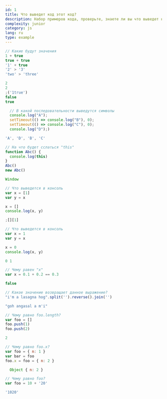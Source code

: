 ```yaml
---
id: 1
title: Что выведет код этот код?
description: Набор примеров кода, проверьте, знаете ли вы что выведет код в примерах ниже
complexity: junior
category: js
lang: ru
type: example
---
```


```js example
// Какие будут значения
1 + true
true + true
'1' + true
'2' > '3'
'two' > 'three'
```

```js answer
2
2
;('1true')
false
true
```

```js example
  // В какой последовательности выведутся символы
  console.log("A");
  setTimeout(() => console.log("B"), 0);
  setTimeout(() => console.log("C"), 0);
  console.log("D");)
```

```js answer
'A', 'D', 'B', 'C'
```

```js example
// На что будет сслаться "this"
function Abc() {
  console.log(this)
}
Abc()
new Abc()
```

```js answer
Window
```

```js example
// Что выведется в консоль
var x = [1]
var y = x

x = []
console.log(x, y)
```

```js answer
;[][1]
```

```js example
// Что выведется в консоль
var x = 1
var y = x

x = 0
console.log(x, y)
```

```js answer
0 1
```

```js example
// Чему равен "x"
var x = 0.1 + 0.2 == 0.3
```

```js answer
false
```

```js example
// Какое значение возвращает данное выражение?
"i'm a lasagna hog".split('').reverse().join('')
```

```js answer
"goh angasal a m'i"

```

```js example
// Чему равно foo.length?
var foo = []
foo.push(1)
foo.push(2)
```

```js answer
2
```

```js example
// Чему равно foo.x?
var foo = { n: 1 }
var bar = foo
foo.x = foo = { n: 2 }
```

```js answer
  Object { n: 2 }
```

```js example
// Чему равно foo?
var foo = 10 + '20'
```

```js answer
'1020'

```
